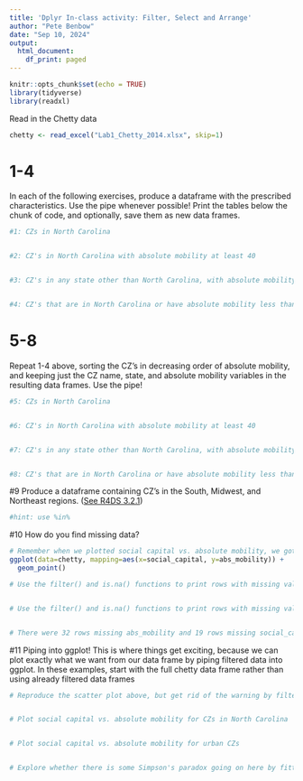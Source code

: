 ```yaml
---
title: 'Dplyr In-class activity: Filter, Select and Arrange'
author: "Pete Benbow"
date: "Sep 10, 2024"
output:
  html_document:
    df_print: paged
---
```


```r
knitr::opts_chunk$set(echo = TRUE)
library(tidyverse)
library(readxl)
```

Read in the Chetty data

```r
chetty <- read_excel("Lab1_Chetty_2014.xlsx", skip=1)
```

# 1-4

In each of the following exercises, produce a dataframe with the prescribed characteristics. Use the pipe whenever possible! Print the tables below the chunk of code, and optionally, save them as new data frames.

```r

#1: CZs in North Carolina


#2: CZ's in North Carolina with absolute mobility at least 40 


#3: CZ's in any state other than North Carolina, with absolute mobility at least 40


#4: CZ's that are in North Carolina or have absolute mobility less than 40


```

# 5-8

Repeat 1-4 above, sorting the CZ's in decreasing order of absolute mobility, and keeping just the CZ name, state, and absolute mobility variables in the resulting data frames. Use the pipe!

```r
#5: CZs in North Carolina


#6: CZ's in North Carolina with absolute mobility at least 40 


#7: CZ's in any state other than North Carolina, with absolute mobility at least 40


#8: CZ's that are in North Carolina or have absolute mobility less than 40


```

#9 Produce a dataframe containing CZ's in the South, Midwest, and Northeast regions. ([See R4DS 3.2.1](https://r4ds.hadley.nz/data-transform.html#filter))

```r
#hint: use %in%

```

#10 How do you find missing data?

```r
# Remember when we plotted social capital vs. absolute mobility, we got a warning that 48 points were removed? Run this line again to see the warning: 
ggplot(data=chetty, mapping=aes(x=social_capital, y=abs_mobility)) +
  geom_point()

# Use the filter() and is.na() functions to print rows with missing values for absolute mobility


# Use the filter() and is.na() functions to print rows with missing values for social_capital


# There were 32 rows missing abs_mobility and 19 rows missing social_capital. How many are missing one or the other, or possibly both?

```

#11 Piping into ggplot! This is where things get exciting, because we can plot exactly what we want from our data frame by piping filtered data into ggplot. In these examples, start with the full chetty data frame rather than using already filtered data frames

```r
# Reproduce the scatter plot above, but get rid of the warning by filtering out the missing data first. Notice we no longer put data=chetty in the ggplot function, as we are sending the data in through the pipe:


# Plot social capital vs. absolute mobility for CZs in North Carolina


# Plot social capital vs. absolute mobility for urban CZs 


# Explore whether there is some Simpson's paradox going on here by fitting a line to each region separately

```

